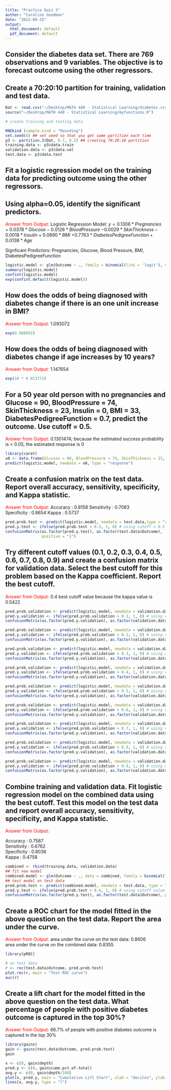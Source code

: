 ```yaml
---
title: "Practice Quiz 3"
author: "Caroline Goodman"
date: "2022-09-25"
output:
  html_document: default
  pdf_document: default
---
```

## Consider the diabetes data set. There are 769 observations and 9 variables. The objective is to forecast outcome using the other regressors.

## Create a 70:20:10 partition for training, validation and test data.

```r
Dat <- read.csv("~/Desktop/MATH 440 - Statistical Learning/diabetes.csv")
source("~/Desktop/MATH 440 - Statistical Learning/myfunctions.R")

# create training and testing data

RNGkind (sample.kind = "Rounding") 
set.seed(0) ## set seed so that you get same partition each time
p3 <- partition.3(Dat, 0.7, 0.2) ## creating 70:20:10 partition
training.data <- p3$data.train
validation.data <- p3$data.val
test.data <- p3$data.test
```


## Fit a logistic regression model on the training data for predicting outcome using the other regressors.
## Using alpha=0.05, identify the significant predictors.

<span style="color: red;">Answer from Output: </span>
Logistic Regression Model: 
    $y = 0.1306*Pregnancies + 0.0378*Glucose - 0.0126*BloodPressure$
       $- 0.0029*SkinThickness - 0.0018*Insulin + 0.0890*BMI$
        $+ 0.7763*DiabetesPedigreeFunction + 0.0138*Age$

Signficant Predictors: Pregnancies, Glucose, Blood Pressure, BMI, DiabetesPedigreeFunction

```r
logistic.model <- glm(Outcome ~ ., family = binomial(link = 'logit'), data = training.data)
summary(logistic.model)
confint(logistic.model)
exp(confint.default(logistic.model))
```


## How does the odds of being diagnosed with diabetes change if there is an one unit increase in BMI?

<span style="color: red;">Answer from Output: </span> 1.093072

```r
exp(0.088992)
```

## How does the odds of being diagnosed with diabetes change if age increases by 10 years?

<span style="color: red;">Answer from Output: </span> 1.147654

```r
exp(10 * 0.013772)
```

## For a 50 year old person with no pregnancies and Glucose = 90, BloodPressure = 74, SkinThickness = 23, Insulin = 0,  BMI = 33,  DiabetesPedigreeFunction = 0.7, predict the outcome. Use cutoff = 0.5.

<span style="color: red;">Answer from Output: </span> 0.1301474; because the estimated success probability is < 0.05, the estimated response is 0

```r
library(caret)
x0 <- data.frame(Glucose = 90, BloodPressure = 74, SkinThickness = 23, Insulin = 0,  BMI = 33,  DiabetesPedigreeFunction = 0.7, Pregnancies = 0, Age = 50)
predict(logistic.model, newdata = x0, type = "response")

```

## Create a confusion matrix on the test data. Report overall accuracy, sensitivity, specificity, and Kappa statistic. 

<span style="color: red;">Answer from Output: </span>
     Accuracy : 0.8158
     Sensitivity : 0.7083          
     Specificity : 0.8654 
     Kappa : 0.5737  

```r
pred.prob.test <- predict(logistic.model, newdata = test.data,type = "response")
pred.y.test <- ifelse(pred.prob.test > 0.5, 1, 0) # using cutoff = 0.5
confusionMatrix(as.factor(pred.y.test), as.factor(test.data$Outcome), 
                positive = "1")
```

## Try different cutoff values (0.1, 0.2, 0.3, 0.4, 0.5, 0.6, 0.7, 0.8, 0.9) and create a confusion matrix for validation data. Select the best cutoff for this problem based on the Kappa coefficient. Report the best cutoff.

<span style="color: red;">Answer from Output: </span> 0.4 best cutoff value because the kappa value is 0.5422
```r
pred.prob.validation <- predict(logistic.model, newdata = validation.data, type = "response")
pred.y.validation <- ifelse(pred.prob.validation > 0.1, 1, 0) # using cutoff value 0.1
confusionMatrix(as.factor(pred.y.validation), as.factor(validation.data$Outcome), positive = "1")

pred.prob.validation <- predict(logistic.model, newdata = validation.data, type = "response")
pred.y.validation <- ifelse(pred.prob.validation > 0.2, 1, 0) # using cutoff value 0.2
confusionMatrix(as.factor(pred.y.validation), as.factor(validation.data$Outcome), positive = "1")

pred.prob.validation <- predict(logistic.model, newdata = validation.data, type = "response")
pred.y.validation <- ifelse(pred.prob.validation > 0.3, 1, 0) # using cutoff value 0.3
confusionMatrix(as.factor(pred.y.validation), as.factor(validation.data$Outcome), positive = "1")

pred.prob.validation <- predict(logistic.model, newdata = validation.data, type = "response")
pred.y.validation <- ifelse(pred.prob.validation > 0.4, 1, 0) # using cutoff value 0.4
confusionMatrix(as.factor(pred.y.validation), as.factor(validation.data$Outcome), positive = "1")

pred.prob.validation <- predict(logistic.model, newdata = validation.data, type = "response")
pred.y.validation <- ifelse(pred.prob.validation > 0.5, 1, 0) # using cutoff value 0.5
confusionMatrix(as.factor(pred.y.validation), as.factor(validation.data$Outcome), positive = "1")

pred.prob.validation <- predict(logistic.model, newdata = validation.data, type = "response")
pred.y.validation <- ifelse(pred.prob.validation > 0.6, 1, 0) # using cutoff value 0.6
confusionMatrix(as.factor(pred.y.validation), as.factor(validation.data$Outcome), positive = "1")

pred.prob.validation <- predict(logistic.model, newdata = validation.data, type = "response")
pred.y.validation <- ifelse(pred.prob.validation > 0.7, 1, 0) # using cutoff value 0.7
confusionMatrix(as.factor(pred.y.validation), as.factor(validation.data$Outcome), positive = "1")

pred.prob.validation <- predict(logistic.model, newdata = validation.data, type = "response")
pred.y.validation <- ifelse(pred.prob.validation > 0.8, 1, 0) # using cutoff value 0.8
confusionMatrix(as.factor(pred.y.validation), as.factor(validation.data$Outcome), positive = "1")

pred.prob.validation <- predict(logistic.model, newdata = validation.data, type = "response")
pred.y.validation <- ifelse(pred.prob.validation > 0.9, 1, 0) # using cutoff value 0.9
confusionMatrix(as.factor(pred.y.validation), as.factor(validation.data$Outcome), positive = "1")
```

## Combine training and validation data. Fit logistic regression model on the combined data using the best cutoff. Test this model on the test data and report overall accuracy, sensitivity, specificity, and Kappa statistic. 

<span style="color: red;">Answer from Output: </span>

  Accuracy : 0.7587           
  Sensitivity : 0.6762         
  Specificity : 0.8036                    
  Kappa : 0.4758      

```r
combined <- rbind(training.data, validation.data)
## fit new model
combined.model <- glm(Outcome ~ ., data = combined, family = binomial(link='logit'))
## test model on test data
pred.prob.test <- predict(combined.model, newdata = test.data, type = "response")
pred.y.test <- ifelse(pred.prob.test > 0.4, 1, 0) # using cutoff value 0.4
confusionMatrix(as.factor(pred.y.test), as.factor(test.data$Outcome), positive = "1")
```

## Create a ROC chart for the model fitted in the above question on the test data. Report the area under the curve.

<span style="color: red;">Answer from Output: </span>
area under the curve on the test data: 0.8606           
area under the curve on the combined data: 0.8355

```r
library(pROC)

# on test data
r <- roc(test.data$Outcome, pred.prob.test)
plot.roc(r, main = "Test ROC curve")
auc(r)
```

## Create a lift chart for the model fitted in the above question on the test data. What percentage of people with positive diabetes outcome is captured in the top 30%?

<span style="color: red;">Answer from Output: </span> 66.7% of people with positive diabetes outcome is captured in the top 30%

```r
library(gains)
gain <- gains(test.data$Outcome, pred.prob.test)
gain

x <- c(0, gain$depth)
pred.y <- c(0, gain$cume.pct.of.total)
avg.y <- c(0, gain$depth/100)
plot(x, pred.y, main = "Cumulative Lift Chart", xlab = "deciles", ylab = "Percent cumulative response", type = "l", col = "red", cex.lab = 1.5)
lines(x, avg.y, type = "l")
```

